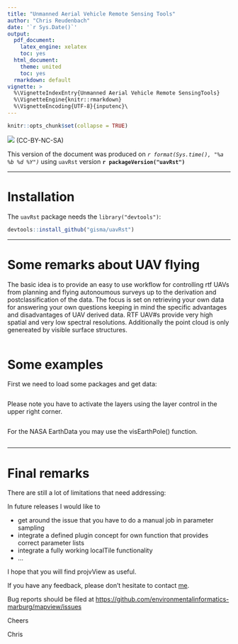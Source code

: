 ```yaml
---
title: "Unmanned Aerial Vehicle Remote Sensing Tools"
author: "Chris Reudenbach"
date: '`r Sys.Date()`'
output:
  pdf_document:
    latex_engine: xelatex
    toc: yes
  html_document:
    theme: united
    toc: yes
  rmarkdown: default
vignette: >
  %\VignetteIndexEntry{Unmanned Aerial Vehicle Remote SensingTools}
  %\VignetteEngine{knitr::rmarkdown}
  %\VignetteEncoding{UTF-8}{inputenc}\
---
```

```r
knitr::opts_chunk$set(collapse = TRUE)
```


![](http://i.creativecommons.org/l/by-nc-sa/3.0/88x31.png) (CC-BY-NC-SA)

This version of the document was produced on _`r format(Sys.time(), "%a %b %d %Y")`_ using `uavRst` version **`r packageVersion("uavRst")`**

------

# Installation
The `uavRst` package needs the `library("devtools")`:

```r
devtools::install_github("gisma/uavRst")
```

------


# Some remarks about UAV flying 

The basic idea is to provide an easy to use workflow for controlling rtf UAVs from planning and flying autonoumous surveys up to the derivation and postclassification of the data. The focus is set on retrieving your own data for answering your own questions keeping in mind the specific advantages and disadvantages of UAV derived data. RTF UAV#s provide very high spatial and very low spectral resolutions. Additionally the point cloud is only genereated by visible surface structures. 



```r

```


# Some examples

First we need to load some packages and get data:

```r

```

Please note you have to activate the layers using the layer control in the upper right corner.

```r
 

```

For the NASA EarthData you may use the visEarthPole() function.

```r

                  
```

------


# Final remarks

There are still a lot of limitations that need addressing:

In future releases I would like to 

* get around the issue that you have to do a manual job in parameter sampling
* integrate a defined plugin concept for own function that provides correct parameter lists
* integrate a fully working localTile functionality
* ...

I hope that you will find projvView as useful.

If you have any feedback, please don't hesitate to contact [me](http://www.uni-marburg.de/fb19/personal/mitarbeiter/reudenbachc/index.html).

Bug reports should be filed at <a href="https://github.com/environmentalinformatics-marburg/mapview/issues" target="_blank">https://github.com/environmentalinformatics-marburg/mapview/issues</a>

Cheers

Chris


